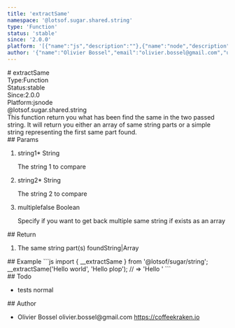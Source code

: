 ```yaml
---
title: 'extractSame'
namespace: '@lotsof.sugar.shared.string'
type: 'Function'
status: 'stable'
since: '2.0.0'
platform: '[{"name":"js","description":""},{"name":"node","description":""}]'
author: '{"name":"Olivier Bossel","email":"olivier.bossel@gmail.com","url":"https://coffeekraken.io"}'
---
```

<div class="docmap-mdx">
# extractSame
<div class="_metas">
<div class="_type"><span class="_type-label">Type:</span><span class="_type-value">Function</span></div>
<div class="_status"><span class="_status-label">Status:</span><span class="_status-value -stable">stable</span></div>
<div class="_since"><span class="_since-label">Since:</span><span class="_since-value">2.0.0</span></div>
<div class="_platform"><span class="_platform-label">Platform:</span><span class="_platform-value -js">js</span><span class="_platform-value -node">node</span></div>
</div>
<div class="_namespace">@lotsof.sugar.shared.string</div>
<div class="_description">
This function return you what has been find the same in the two passed string.
It will return you either an array of same string parts or a simple string
representing the first same part found.
</div>
<div class="_params">
## Params
<ol class="_list">
<li class="_item">
<span class="_name">string1<span class="_required">*</span></span><span class="_default"></span> <span class="_type">String</span>
<p class="_description">The string 1 to compare</p>
</li>
<li class="_item">
<span class="_name">string2<span class="_required">*</span></span><span class="_default"></span> <span class="_type">String</span>
<p class="_description">The string 2 to compare</p>
</li>
<li class="_item">
<span class="_name">multiple</span><span class="_default">false</span> <span class="_type">Boolean</span>
<p class="_description">Specify if you want to get back multiple same string if exists as an array</p>
</li>
</ol>
</div>
<div class="_return">
## Return
<ol class="_list">
<li class="_item">
<span class="_description">The same string part(s) found</span><span class="_default"></span><span class="_type">String&vert;Array</span>
</li>
</ol>
</div>
<div class="_examples">
## Example
```js
import { __extractSame } from '@lotsof/sugar/string';
__extractSame('Hello world', 'Hello plop'); // => 'Hello '
```
</div>
<div class="_todo">
## Todo
<ul class="_list">
<li class="_item">
<span class="_description">tests</span>
<span class="_priority -normal">normal</span>
</li>
</ul>
</div>
<div class="_author">
## Author
<ul class="_list">
<li class="_item">
<span class="_name">Olivier Bossel</span>
<span class="_email">olivier.bossel@gmail.com</span>
<a href="https://coffeekraken.io" target="_blank" class="_url">https://coffeekraken.io</a>
</li>
</ul>
</div>
</div>